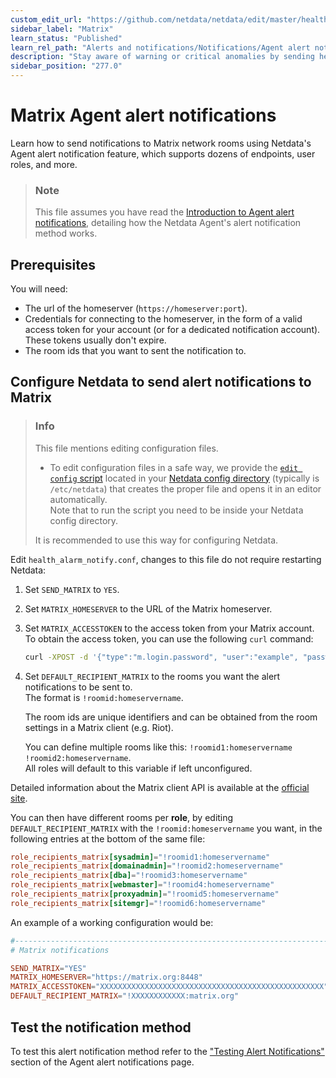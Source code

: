 ```yaml
---
custom_edit_url: "https://github.com/netdata/netdata/edit/master/health/notifications/matrix/README.md"
sidebar_label: "Matrix"
learn_status: "Published"
learn_rel_path: "Alerts and notifications/Notifications/Agent alert notifications"
description: "Stay aware of warning or critical anomalies by sending health alarms to Matrix network rooms with Netdata's health monitoring watchdog."
sidebar_position: "277.0"
---
```

# Matrix Agent alert notifications

Learn how to send notifications to Matrix network rooms using Netdata's Agent alert notification feature, which supports dozens of endpoints, user roles, and more.

> ### Note
>
> This file assumes you have read the [Introduction to Agent alert notifications](/docs/alerts-and-notifications/notifications/agent-alert-notifications), detailing how the Netdata Agent's alert notification method works.

## Prerequisites

You will need:

- The url of the homeserver (`https://homeserver:port`).
- Credentials for connecting to the homeserver, in the form of a valid access token for your account (or for a dedicated notification account). These tokens usually don't expire.
- The room ids that you want to sent the notification to.

## Configure Netdata to send alert notifications to Matrix

> ### Info
>
> This file mentions editing configuration files.  
>
> - To edit configuration files in a safe way, we provide the [`edit config` script](/docs/getting-started/manage-and-configure/configuration#use-edit-config-to-edit-configuration-files) located in your [Netdata config directory](/docs/getting-started/manage-and-configure/configuration#the-netdata-config-directory) (typically is `/etc/netdata`) that creates the proper file and opens it in an editor automatically.  
> Note that to run the script you need to be inside your Netdata config directory.
>
> It is recommended to use this way for configuring Netdata.

Edit `health_alarm_notify.conf`, changes to this file do not require restarting Netdata:

1. Set `SEND_MATRIX` to `YES`.
2. Set `MATRIX_HOMESERVER` to the URL of the Matrix homeserver.
3. Set `MATRIX_ACCESSTOKEN` to the access token from your Matrix account.  
    To obtain the access token, you can use the following `curl` command:

    ```bash
    curl -XPOST -d '{"type":"m.login.password", "user":"example", "password":"wordpass"}' "https://homeserver:8448/_matrix/client/r0/login"
    ```

4. Set `DEFAULT_RECIPIENT_MATRIX` to the rooms you want the alert notifications to be sent to.  
    The format is `!roomid:homeservername`.  

    The room ids are unique identifiers and can be obtained from the room settings in a Matrix client (e.g. Riot).

    You can define multiple rooms like this: `!roomid1:homeservername !roomid2:homeservername`.  
    All roles will default to this variable if left unconfigured.

Detailed information about the Matrix client API is available at the [official site](https://matrix.org/docs/guides/client-server.html).

You can then have different rooms per **role**, by editing `DEFAULT_RECIPIENT_MATRIX` with the `!roomid:homeservername` you want, in the following entries at the bottom of the same file:

```conf
role_recipients_matrix[sysadmin]="!roomid1:homeservername"
role_recipients_matrix[domainadmin]="!roomid2:homeservername"
role_recipients_matrix[dba]="!roomid3:homeservername"
role_recipients_matrix[webmaster]="!roomid4:homeservername"
role_recipients_matrix[proxyadmin]="!roomid5:homeservername"
role_recipients_matrix[sitemgr]="!roomid6:homeservername"
```

An example of a working configuration would be:

```conf
#------------------------------------------------------------------------------
# Matrix notifications

SEND_MATRIX="YES"
MATRIX_HOMESERVER="https://matrix.org:8448"
MATRIX_ACCESSTOKEN="XXXXXXXXXXXXXXXXXXXXXXXXXXXXXXXXXXXXXXXXXXXXXXXXXX"
DEFAULT_RECIPIENT_MATRIX="!XXXXXXXXXXXX:matrix.org"
```

## Test the notification method

To test this alert notification method refer to the ["Testing Alert Notifications"](/docs/alerts-and-notifications/notifications/agent-alert-notifications#testing-alert-notifications) section of the Agent alert notifications page.
